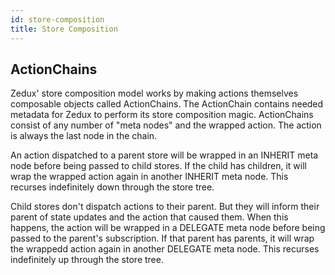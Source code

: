 ```yaml
---
id: store-composition
title: Store Composition
---
```


## ActionChains

Zedux' store composition model works by making actions themselves composable objects called ActionChains. The ActionChain contains needed metadata for Zedux to perform its store composition magic. ActionChains consist of any number of "meta nodes" and the wrapped action. The action is always the last node in the chain.

An action dispatched to a parent store will be wrapped in an INHERIT meta node before being passed to child stores. If the child has children, it will wrap the wrapped action again in another INHERIT meta node. This recurses indefinitely down through the store tree.

Child stores don't dispatch actions to their parent. But they will inform their parent of state updates and the action that caused them. When this happens, the action will be wrapped in a DELEGATE meta node before being passed to the parent's subscription. If that parent has parents, it will wrap the wrappedd action again in another DELEGATE meta node. This recurses indefinitely up through the store tree.
